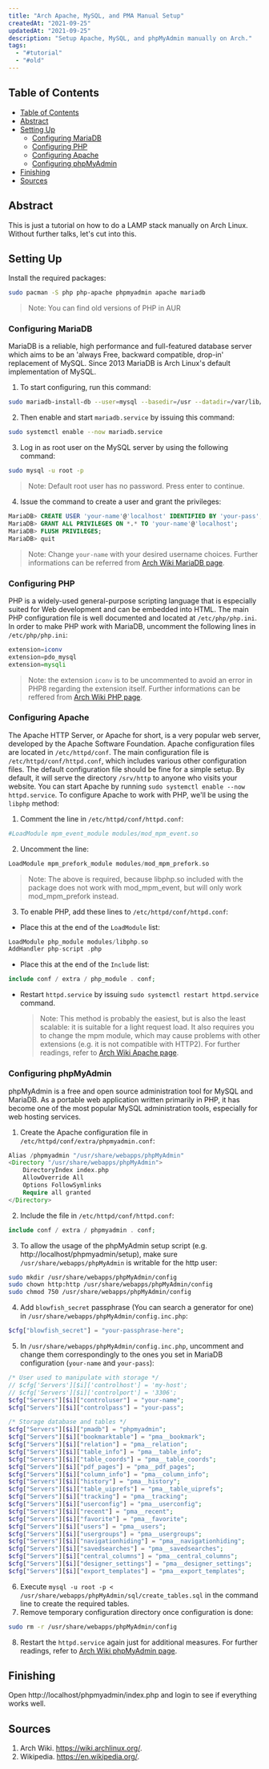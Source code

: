 ```yaml
---
title: "Arch Apache, MySQL, and PMA Manual Setup"
createdAt: "2021-09-25"
updatedAt: "2021-09-25"
description: "Setup Apache, MySQL, and phpMyAdmin manually on Arch."
tags:
  - "#tutorial"
  - "#old"
---
```


## Table of Contents

- [Table of Contents](#table-of-contents)
- [Abstract](#abstract)
- [Setting Up](#setting-up)
  - [Configuring MariaDB](#configuring-mariadb)
  - [Configuring PHP](#configuring-php)
  - [Configuring Apache](#configuring-apache)
  - [Configuring phpMyAdmin](#configuring-phpmyadmin)
- [Finishing](#finishing)
- [Sources](#sources)

## Abstract

This is just a tutorial on how to do a LAMP stack manually on Arch Linux. Without further talks, let's cut into this.

## Setting Up

Install the required packages:

```bash
sudo pacman -S php php-apache phpmyadmin apache mariadb
```

> Note: You can find old versions of PHP in AUR

### Configuring MariaDB

MariaDB is a reliable, high performance and full-featured database server which aims to be an 'always Free, backward compatible, drop-in' replacement of MySQL. Since 2013 MariaDB is Arch Linux's default implementation of MySQL.

1. To start configuring, run this command:

```bash
sudo mariadb-install-db --user=mysql --basedir=/usr --datadir=/var/lib/mysql
```

2. Then enable and start `mariadb.service` by issuing this command:

```bash
sudo systemctl enable --now mariadb.service
```

3. Log in as root user on the MySQL server by using the following command:

```bash
sudo mysql -u root -p
```

> Note: Default root user has no password. Press enter to continue.

4. Issue the command to create a user and grant the privileges:

```sql
MariaDB> CREATE USER 'your-name'@'localhost' IDENTIFIED BY 'your-pass';
MariaDB> GRANT ALL PRIVILEGES ON *.* TO 'your-name'@'localhost';
MariaDB> FLUSH PRIVILEGES;
MariaDB> quit
```

> Note: Change `your-name` with your desired username choices. Further informations can be referred from [Arch Wiki MariaDB page](https://wiki.archlinux.org/index.php/MariaDB).

### Configuring PHP

PHP is a widely-used general-purpose scripting language that is especially suited for Web development and can be embedded into HTML. The main PHP configuration file is well documented and located at `/etc/php/php.ini`. In order to make PHP work with MariaDB, uncomment the following lines in `/etc/php/php.ini`:

```php
extension=iconv
extension=pdo_mysql
extension=mysqli
```

> Note: the extension `iconv` is to be uncommented to avoid an error in PHP8 regarding the extension itself. Further informations can be reffered from [Arch Wiki PHP page](https://wiki.archlinux.org/index.php/PHP).

### Configuring Apache

The Apache HTTP Server, or Apache for short, is a very popular web server, developed by the Apache Software Foundation. Apache configuration files are located in `/etc/httpd/conf`. The main configuration file is `/etc/httpd/conf/httpd.conf`, which includes various other configuration files. The default configuration file should be fine for a simple setup. By default, it will serve the directory `/srv/http` to anyone who visits your website. You can start Apache by running `sudo systemctl enable --now httpd.service`. To configure Apache to work with PHP, we'll be using the `libphp` method:

1. Comment the line in `/etc/httpd/conf/httpd.conf`:

```php
#LoadModule mpm_event_module modules/mod_mpm_event.so
```

2. Uncomment the line:

```php
LoadModule mpm_prefork_module modules/mod_mpm_prefork.so
```

> Note: The above is required, because libphp.so included with the package does not work with mod_mpm_event, but will only work mod_mpm_prefork instead.

3. To enable PHP, add these lines to `/etc/httpd/conf/httpd.conf`:

- Place this at the end of the `LoadModule` list:

```php
LoadModule php_module modules/libphp.so
AddHandler php-script .php
```

- Place this at the end of the `Include` list:

```php
include conf / extra / php_module . conf;
```

- Restart `httpd.service` by issuing `sudo systemctl restart httpd.service` command.
  > Note: This method is probably the easiest, but is also the least scalable: it is suitable for a light request load. It also requires you to change the mpm module, which may cause problems with other extensions (e.g. it is not compatible with HTTP2). For further readings, refer to [Arch Wiki Apache page](https://wiki.archlinux.org/index.php/Apache_HTTP_Server).

### Configuring phpMyAdmin

phpMyAdmin is a free and open source administration tool for MySQL and MariaDB. As a portable web application written primarily in PHP, it has become one of the most popular MySQL administration tools, especially for web hosting services.

1. Create the Apache configuration file in `/etc/httpd/conf/extra/phpmyadmin.conf`:

```php
Alias /phpmyadmin "/usr/share/webapps/phpMyAdmin"
<Directory "/usr/share/webapps/phpMyAdmin">
    DirectoryIndex index.php
    AllowOverride All
    Options FollowSymlinks
    Require all granted
</Directory>
```

2. Include the file in `/etc/httpd/conf/httpd.conf`:

```php
include conf / extra / phpmyadmin . conf;
```

3. To allow the usage of the phpMyAdmin setup script (e.g. http://localhost/phpmyadmin/setup), make sure `/usr/share/webapps/phpMyAdmin` is writable for the http user:

```bash
sudo mkdir /usr/share/webapps/phpMyAdmin/config
sudo chown http:http /usr/share/webapps/phpMyAdmin/config
sudo chmod 750 /usr/share/webapps/phpMyAdmin/config
```

4. Add `blowfish_secret` passphrase (You can search a generator for one) in `/usr/share/webapps/phpMyAdmin/config.inc.php`:

```php
$cfg["blowfish_secret"] = "your-passphrase-here";
```

5. In `/usr/share/webapps/phpMyAdmin/config.inc.php`, uncomment and change them correspondingly to the ones you set in MariaDB configuration (`your-name` and `your-pass`):

```php
/* User used to manipulate with storage */
// $cfg['Servers'][$i]['controlhost'] = 'my-host';
// $cfg['Servers'][$i]['controlport'] = '3306';
$cfg["Servers"][$i]["controluser"] = "your-name";
$cfg["Servers"][$i]["controlpass"] = "your-pass";

/* Storage database and tables */
$cfg["Servers"][$i]["pmadb"] = "phpmyadmin";
$cfg["Servers"][$i]["bookmarktable"] = "pma__bookmark";
$cfg["Servers"][$i]["relation"] = "pma__relation";
$cfg["Servers"][$i]["table_info"] = "pma__table_info";
$cfg["Servers"][$i]["table_coords"] = "pma__table_coords";
$cfg["Servers"][$i]["pdf_pages"] = "pma__pdf_pages";
$cfg["Servers"][$i]["column_info"] = "pma__column_info";
$cfg["Servers"][$i]["history"] = "pma__history";
$cfg["Servers"][$i]["table_uiprefs"] = "pma__table_uiprefs";
$cfg["Servers"][$i]["tracking"] = "pma__tracking";
$cfg["Servers"][$i]["userconfig"] = "pma__userconfig";
$cfg["Servers"][$i]["recent"] = "pma__recent";
$cfg["Servers"][$i]["favorite"] = "pma__favorite";
$cfg["Servers"][$i]["users"] = "pma__users";
$cfg["Servers"][$i]["usergroups"] = "pma__usergroups";
$cfg["Servers"][$i]["navigationhiding"] = "pma__navigationhiding";
$cfg["Servers"][$i]["savedsearches"] = "pma__savedsearches";
$cfg["Servers"][$i]["central_columns"] = "pma__central_columns";
$cfg["Servers"][$i]["designer_settings"] = "pma__designer_settings";
$cfg["Servers"][$i]["export_templates"] = "pma__export_templates";
```

6. Execute `mysql -u root -p < /usr/share/webapps/phpMyAdmin/sql/create_tables.sql` in the command line to create the required tables.
7. Remove temporary configuration directory once configuration is done:

```bash
sudo rm -r /usr/share/webapps/phpMyAdmin/config
```

8. Restart the `httpd.service` again just for additional measures. For further readings, refer to [Arch Wiki phpMyAdmin page](https://wiki.archlinux.org/index.php/PhpMyAdmin).

## Finishing

Open http://localhost/phpmyadmin/index.php and login to see if everything works well.

## Sources

1. Arch Wiki. https://wiki.archlinux.org/.
2. Wikipedia. https://en.wikipedia.org/.
